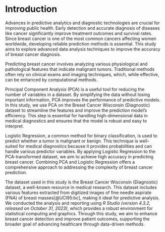 \clearpage

# Introduction

Advances in predictive analytics and diagnostic technologies are crucial for
improving public health. Early detection and accurate diagnosis of diseases 
like cancer significantly improve treatment outcomes and survival rates. Since 
breast cancer is one of the most common cancers affecting women worldwide, 
developing reliable prediction methods is essential. This study aims to
explore advanced data analysis techniques to improve the accuracy of breast
cancer diagnosis.

Predicting breast cancer involves analyzing various physiological and
pathological features that indicate malignant tumors. Traditional methods 
often rely on clinical exams and imaging techniques, which, while 
effective, can be enhanced by computational methods.

Principal Component Analysis (PCA) is a useful tool for reducing the number of 
variables in a dataset. By simplifying the data without losing important 
information, PCA improves the performance of predictive models. In this study,
we use PCA on the Breast Cancer Wisconsin (Diagnostic) dataset to streamline
the features and improve the prediction model's efficiency. This step is 
essential for handling high-dimensional data in medical diagnostics and ensures 
that the model is robust and easy to interpret.

Logistic Regression, a common method for binary classification, is used to 
predict whether a tumor is malignant or benign. This technique is well-suited 
for medical diagnostics because it provides probabilities and can handle 
various predictor variables. By applying Logistic Regression to the 
PCA-transformed dataset, we aim to achieve high accuracy in predicting breast
cancer. Combining PCA and Logistic Regression offers a comprehensive approach 
to addressing the complexity of breast cancer prediction.

The dataset used in this study is the Breast Cancer Wisconsin (Diagnostic) 
dataset, a well-known resource in medical research. This dataset includes 
various features extracted from digitized images of fine needle aspirate (FNA) 
of breast masses[@UCI95:bc], making it ideal for predictive analysis. We conducted the 
analysis and reporting using _R Studio (version 4.3.2, released on 
October 31, 2023)_, which provides a robust environment for statistical 
computing and graphics. Through this study, we aim to enhance breast cancer 
detection and improve patient outcomes, supporting the broader goal of 
advancing healthcare through data-driven methods.


